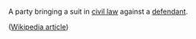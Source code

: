 A party bringing a suit in [[civil law]] against a [[defendant]].

([[w:plaintiff|Wikipedia article]])